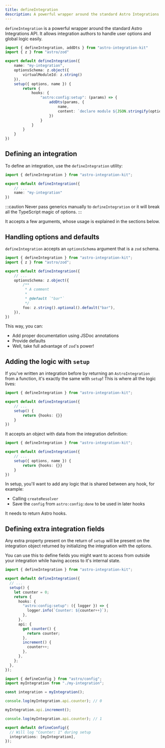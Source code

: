 ```yaml
---
title: defineIntegration
description: A powerful wrapper around the standard Astro Integrations API. It allows integration authors to handle user options and global logic easily.
---
```


`defineIntegration` is a powerful wrapper around the standard Astro Integrations API. It allows integration authors to handle user options and global logic easily.

```ts title="my-integration/index.ts" "defineIntegration"
import { defineIntegration, addDts } from "astro-integration-kit"
import { z } from "astro/zod"

export default defineIntegration({
    name: "my-integration",
    optionsSchema: z.object({
        virtualModuleId: z.string()
    }),
    setup({ options, name }) {
        return {
            hooks: {
                "astro:config:setup": (params) => {
                    addDts(params, {
                        name,
                        content: `declare module ${JSON.stringify(options.virtualModuleId)} {}`
                    })
                }
            }
        }
    }
})
```

## Defining an integration

To define an integration, use the `defineIntegration` utility:

```ts title="my-integration/index.ts" "defineIntegration"
import { defineIntegration } from "astro-integration-kit";

export default defineIntegration({
    // ...
    name: "my-integration"
})
```

:::caution
Never pass generics manually to `defineIntegration` or it will break all the
TypeScript magic of options.
:::

It accepts a few arguments, whose usage is explained in the sections below.

## Handling options and defaults

`defineIntegration` accepts an `optionsSchema` argument that is a `zod` schema.

```ts title="my-integration/index.ts" ins={2,6-13}
import { defineIntegration } from "astro-integration-kit";
import { z } from "astro/zod";

export default defineIntegration({
    // ...
    optionsSchema: z.object({
        /**
         * A comment
         *
         * @default `"bar"`
         */
        foo: z.string().optional().default("bar"),
    }),
})
```

This way, you can:

- Add proper documentation using JSDoc annotations
- Provide defaults
- Well, take full advantage of `zod`'s power!

## Adding the logic with `setup`

If you've written an integration before by returning an `AstroIntegration` from a function, it's exactly
the same with `setup`! This is where all the logic lives:

```ts title="my-integration/index.ts" ins={5-7}
import { defineIntegration } from "astro-integration-kit";

export default defineIntegration({
    // ...
    setup() {
        return {hooks: {}}
    }
})
```
It accepts an object with data from the integration definition:

```ts title="my-integration/index.ts" "{ options, name }"
import { defineIntegration } from "astro-integration-kit";

export default defineIntegration({
    // ...
    setup({ options, name }) {
        return {hooks: {}}
    }
})
```

In setup, you'll want to add any logic that is shared between any hook, for example:

- Calling `createResolver`
- Save the `config` from `astro:config:done` to be used in later hooks

It needs to return Astro hooks.

## Defining extra integration fields

Any extra property present on the return of `setup` will be present on the integration object returned by initializing the integration with the options.

You can use this to define fields you might want to access from outside your integration while having access to it's internal state.

```ts title="my-integration.ts" ins={13-20}
import { defineIntegration } from "astro-integration-kit";

export default defineIntegration({
  // ...
  setup() {
    let counter = 0;
    return {
      hooks: {
        "astro:config:setup": ({ logger }) => {
          logger.info(`Counter: ${counter++}`);
        },
      },
      api: {
        get counter() {
          return counter;
        },
        increment() {
          counter++;
        },
      },
    };
  },
});
```

```ts
import { defineConfig } from "astro/config";
import myIntegration from "./my-integration";

const integration = myIntegration();

console.log(myIntegration.api.counter); // 0

myIntegration.api.increment();

console.log(myIntegration.api.counter); // 1

export default defineConfig({
  // Will log "Counter: 1" during setup
  integrations: [myIntegration],
});
```

